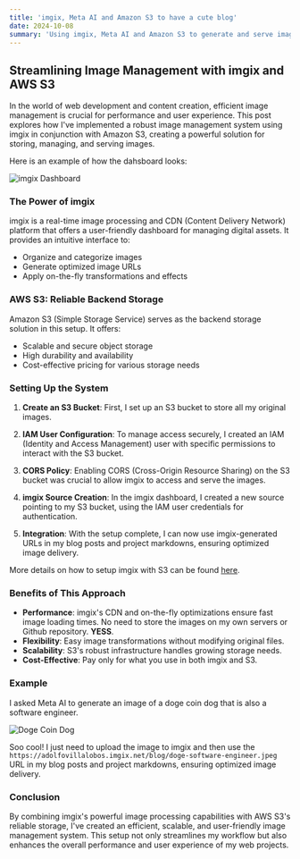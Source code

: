 ```yaml
---
title: 'imgix, Meta AI and Amazon S3 to have a cute blog'
date: 2024-10-08
summary: 'Using imgix, Meta AI and Amazon S3 to generate and serve images in my personal blog.'
---
```




## Streamlining Image Management with imgix and AWS S3

In the world of web development and content creation, efficient image management is crucial for performance and user experience. This post explores how I've implemented a robust image management system using imgix in conjunction with Amazon S3, creating a powerful solution for storing, managing, and serving images.

Here is an example of how the dahsboard looks:

![imgix Dashboard](https://adolfovillalobos.imgix.net/blog/Screenshot%202024-10-08%20at%205.29.34%20pm.png)

### The Power of imgix

imgix is a real-time image processing and CDN (Content Delivery Network) platform that offers a user-friendly dashboard for managing digital assets. It provides an intuitive interface to:

- Organize and categorize images
- Generate optimized image URLs
- Apply on-the-fly transformations and effects

### AWS S3: Reliable Backend Storage

Amazon S3 (Simple Storage Service) serves as the backend storage solution in this setup. It offers:

- Scalable and secure object storage
- High durability and availability
- Cost-effective pricing for various storage needs

### Setting Up the System

1. **Create an S3 Bucket**: First, I set up an S3 bucket to store all my original images.

2. **IAM User Configuration**: To manage access securely, I created an IAM (Identity and Access Management) user with specific permissions to interact with the S3 bucket.

3. **CORS Policy**: Enabling CORS (Cross-Origin Resource Sharing) on the S3 bucket was crucial to allow imgix to access and serve the images.

4. **imgix Source Creation**: In the imgix dashboard, I created a new source pointing to my S3 bucket, using the IAM user credentials for authentication.

5. **Integration**: With the setup complete, I can now use imgix-generated URLs in my blog posts and project markdowns, ensuring optimized image delivery.


More details on how to setup imgix with S3 can be found [here](https://docs.imgix.com/getting-started/setup/asset-manager#uploading).

### Benefits of This Approach

- **Performance**: imgix's CDN and on-the-fly optimizations ensure fast image loading times. No need to store the images on my own servers or Github repository. **YESS**.
- **Flexibility**: Easy image transformations without modifying original files.
- **Scalability**: S3's robust infrastructure handles growing storage needs.
- **Cost-Effective**: Pay only for what you use in both imgix and S3.

### Example

I asked Meta AI to generate an image of a doge coin dog that is also a software engineer.



![Doge Coin Dog](https://adolfovillalobos.imgix.net/blog/meta-ai-doge-chat.png)

Soo cool! I just need to upload the image to imgix and then use the `https://adolfovillalobos.imgix.net/blog/doge-software-engineer.jpeg` URL in my blog posts and project markdowns, ensuring optimized image delivery.

### Conclusion

By combining imgix's powerful image processing capabilities with AWS S3's reliable storage, I've created an efficient, scalable, and user-friendly image management system. This setup not only streamlines my workflow but also enhances the overall performance and user experience of my web projects.

